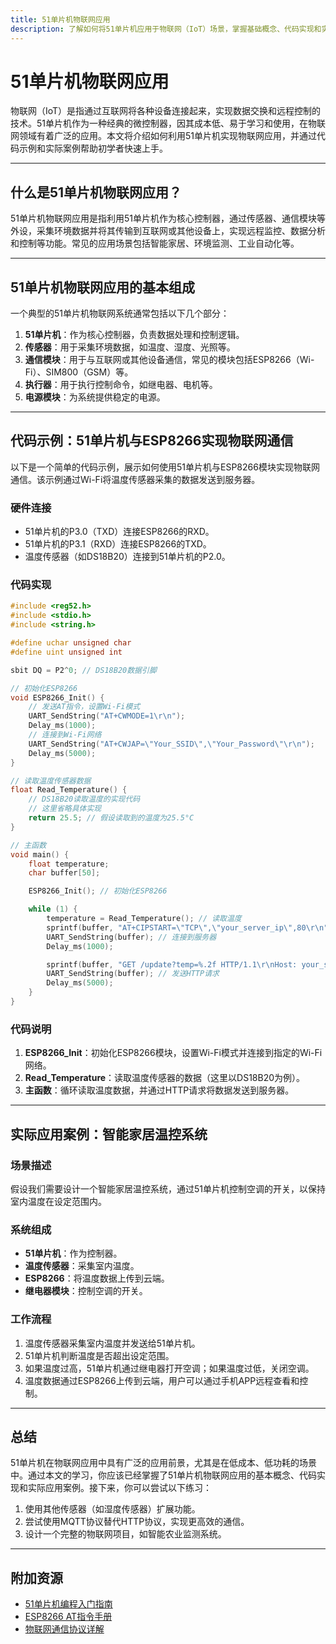 ```yaml
---
title: 51单片机物联网应用
description: 了解如何将51单片机应用于物联网（IoT）场景，掌握基础概念、代码实现和实际应用案例。
---
```


# 51单片机物联网应用

物联网（IoT）是指通过互联网将各种设备连接起来，实现数据交换和远程控制的技术。51单片机作为一种经典的微控制器，因其成本低、易于学习和使用，在物联网领域有着广泛的应用。本文将介绍如何利用51单片机实现物联网应用，并通过代码示例和实际案例帮助初学者快速上手。

---

## 什么是51单片机物联网应用？

51单片机物联网应用是指利用51单片机作为核心控制器，通过传感器、通信模块等外设，采集环境数据并将其传输到互联网或其他设备上，实现远程监控、数据分析和控制等功能。常见的应用场景包括智能家居、环境监测、工业自动化等。

---

## 51单片机物联网应用的基本组成

一个典型的51单片机物联网系统通常包括以下几个部分：

1. **51单片机**：作为核心控制器，负责数据处理和控制逻辑。
2. **传感器**：用于采集环境数据，如温度、湿度、光照等。
3. **通信模块**：用于与互联网或其他设备通信，常见的模块包括ESP8266（Wi-Fi）、SIM800（GSM）等。
4. **执行器**：用于执行控制命令，如继电器、电机等。
5. **电源模块**：为系统提供稳定的电源。

---

## 代码示例：51单片机与ESP8266实现物联网通信

以下是一个简单的代码示例，展示如何使用51单片机与ESP8266模块实现物联网通信。该示例通过Wi-Fi将温度传感器采集的数据发送到服务器。

### 硬件连接
- 51单片机的P3.0（TXD）连接ESP8266的RXD。
- 51单片机的P3.1（RXD）连接ESP8266的TXD。
- 温度传感器（如DS18B20）连接到51单片机的P2.0。

### 代码实现

```c
#include <reg52.h>
#include <stdio.h>
#include <string.h>

#define uchar unsigned char
#define uint unsigned int

sbit DQ = P2^0; // DS18B20数据引脚

// 初始化ESP8266
void ESP8266_Init() {
    // 发送AT指令，设置Wi-Fi模式
    UART_SendString("AT+CWMODE=1\r\n");
    Delay_ms(1000);
    // 连接到Wi-Fi网络
    UART_SendString("AT+CWJAP=\"Your_SSID\",\"Your_Password\"\r\n");
    Delay_ms(5000);
}

// 读取温度传感器数据
float Read_Temperature() {
    // DS18B20读取温度的实现代码
    // 这里省略具体实现
    return 25.5; // 假设读取到的温度为25.5°C
}

// 主函数
void main() {
    float temperature;
    char buffer[50];

    ESP8266_Init(); // 初始化ESP8266

    while (1) {
        temperature = Read_Temperature(); // 读取温度
        sprintf(buffer, "AT+CIPSTART=\"TCP\",\"your_server_ip\",80\r\n");
        UART_SendString(buffer); // 连接到服务器
        Delay_ms(1000);

        sprintf(buffer, "GET /update?temp=%.2f HTTP/1.1\r\nHost: your_server_ip\r\n\r\n", temperature);
        UART_SendString(buffer); // 发送HTTP请求
        Delay_ms(5000);
    }
}
```

### 代码说明
1. **ESP8266_Init**：初始化ESP8266模块，设置Wi-Fi模式并连接到指定的Wi-Fi网络。
2. **Read_Temperature**：读取温度传感器的数据（这里以DS18B20为例）。
3. **主函数**：循环读取温度数据，并通过HTTP请求将数据发送到服务器。

---

## 实际应用案例：智能家居温控系统

### 场景描述
假设我们需要设计一个智能家居温控系统，通过51单片机控制空调的开关，以保持室内温度在设定范围内。

### 系统组成
- **51单片机**：作为控制器。
- **温度传感器**：采集室内温度。
- **ESP8266**：将温度数据上传到云端。
- **继电器模块**：控制空调的开关。

### 工作流程
1. 温度传感器采集室内温度并发送给51单片机。
2. 51单片机判断温度是否超出设定范围。
3. 如果温度过高，51单片机通过继电器打开空调；如果温度过低，关闭空调。
4. 温度数据通过ESP8266上传到云端，用户可以通过手机APP远程查看和控制。

---

## 总结

51单片机在物联网应用中具有广泛的应用前景，尤其是在低成本、低功耗的场景中。通过本文的学习，你应该已经掌握了51单片机物联网应用的基本概念、代码实现和实际应用案例。接下来，你可以尝试以下练习：

1. 使用其他传感器（如湿度传感器）扩展功能。
2. 尝试使用MQTT协议替代HTTP协议，实现更高效的通信。
3. 设计一个完整的物联网项目，如智能农业监测系统。

---

## 附加资源

- [51单片机编程入门指南](#)
- [ESP8266 AT指令手册](#)
- [物联网通信协议详解](#)
